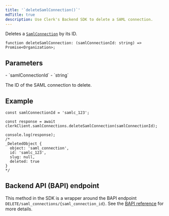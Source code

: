 ```yaml
---
title: '`deleteSamlConnection()`'
mdTitle: true
description: Use Clerk's Backend SDK to delete a SAML connection.
---
```


Deletes a [`SamlConnection`](/docs/references/backend/types/saml-connection) by its ID.

```tsx {{ prettier: false }}
function deleteSamlConnection: (samlConnectionId: string) => Promise<Organization>;
```

## Parameters

<Properties>
  - `samlConnectionId`
  - `string`

  The ID of the SAML connection to delete.
</Properties>

## Example

```tsx {{ prettier: false }}
const samlConnectionId = 'samlc_123';

const response = await clerkClient.samlConnections.deleteSamlConnection(samlConnectionId);

console.log(response);
/*
_DeletedObject {
  object: 'saml_connection',
  id: 'samlc_123',
  slug: null,
  deleted: true
}
*/
```

## Backend API (BAPI) endpoint

This method in the SDK is a wrapper around the BAPI endpoint `DELETE/saml_connections/{saml_connection_id}`. See the [BAPI reference](https://clerk.com/docs/reference/backend-api/tag/SAML-Connections#operation/DeleteSAMLConnection) for more details.
